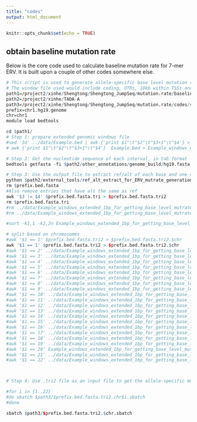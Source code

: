 ```yaml
---
title: "codes"
output: html_document
---
```


```r
knitr::opts_chunk$set(echo = TRUE)
```

## obtain baseline mutation rate 

Below is the core code used to calculate baseline mutation rate for 7-mer ERV. It is built upon a couple of other codes somewhere else.  

```r
# This script is used to generate allele-specific base level mutation rate based on the 7-mer model based on extremely rare variants.
# The window file used would include coding, UTRs, 10kb within TSSs and promoters
path1=/project2/xinhe/Shengtong/Shengtong_JumpSeq/mutation.rate/baseline.mutation/baseline.7mer
path2=/project2/xinhe/TADA-A
path3=/project2/xinhe/Shengtong/Shengtong_JumpSeq/mutation.rate/codes/sbatch
prefix=chr1.hg19.genome
chr=chr1
module load bedtools

cd $path1/
# Step 1: prepare extended genomic windows file
#sed '1d' ../data/Example.bed | awk {'print $1"\t"$2"\t"$3+1"\t"$4'} > Example_windows_extended_1bp_for_getting_base_level_mutrate_coding_noncoding_UTRs.bed
# awk {'print $1"\t"$2"\t"$3+1"\t"$4'}  Example.bed > Example_windows_extended_1bp_for_getting_base_level_mutrate_coding_noncoding_UTRs.bed

# Step 2: Get the nucleotide sequence of each interval, in tab format
bedtools getfasta -fi $path2/other_annotations/genome_build/hg19.fasta -bed $prefix.bed  -fo $prefix.bed.fasta -tab

# Step 3: Use the output file to extract ref/alt of each base and one column of the 1-based position within the window intervals.
python $path2/external_tools/ref_alt_extract_for_ERV_mutrate_generation.py $prefix.bed.fasta  > $prefix.bed.fasta.tri
rm $prefix.bed.fasta
#Also remove entries that have alt the same as ref
awk '$3 != $4' $prefix.bed.fasta.tri > $prefix.bed.fasta.tri2
rm $prefix.bed.fasta.tri
#rm ../data/Example_windows_extended_1bp_for_getting_base_level_mutrate_coding_noncoding_UTRs.bed.fasta
#rm ../data/Example_windows_extended_1bp_for_getting_base_level_mutrate_coding_noncoding_UTRs.bed.fasta.tri

#sort -k1,1 -k2,2n Example_windows_extended_1bp_for_getting_base_level_mutrate_coding_noncoding_UTRs.bed.fasta.tri2 > Example_windows_extended_1bp_for_getting_base_level_mutrate_coding_noncoding_UTRs.bed.fasta.tri2.sorted

# split based on chromosomes
#awk '$1 == 1' $prefix.bed.fasta.tri2 > $prefix.bed.fasta.tri2.$chr
awk '$1 == 1' $prefix.bed.fasta.tri2 > $prefix.bed.fasta.tri2.$chr
#awk '$1 == 2' ../data/Example_windows_extended_1bp_for_getting_base_level_mutrate_coding_noncoding_UTRs.bed.fasta.tri2 > ../data/Example_windows_extended_1bp_for_getting_base_level_mutrate_coding_noncoding_UTRs.bed.fasta.tri2.chr2
#awk '$1 == 3' ../data/Example_windows_extended_1bp_for_getting_base_level_mutrate_coding_noncoding_UTRs.bed.fasta.tri2 > ../data/Example_windows_extended_1bp_for_getting_base_level_mutrate_coding_noncoding_UTRs.bed.fasta.tri2.chr3
#awk '$1 == 4' ../data/Example_windows_extended_1bp_for_getting_base_level_mutrate_coding_noncoding_UTRs.bed.fasta.tri2 > ../data/Example_windows_extended_1bp_for_getting_base_level_mutrate_coding_noncoding_UTRs.bed.fasta.tri2.chr4
#awk '$1 == 5' ../data/Example_windows_extended_1bp_for_getting_base_level_mutrate_coding_noncoding_UTRs.bed.fasta.tri2 > ../data/Example_windows_extended_1bp_for_getting_base_level_mutrate_coding_noncoding_UTRs.bed.fasta.tri2.chr5
#awk '$1 == 6' ../data/Example_windows_extended_1bp_for_getting_base_level_mutrate_coding_noncoding_UTRs.bed.fasta.tri2 > ../data/Example_windows_extended_1bp_for_getting_base_level_mutrate_coding_noncoding_UTRs.bed.fasta.tri2.chr6
#awk '$1 == 7' ../data/Example_windows_extended_1bp_for_getting_base_level_mutrate_coding_noncoding_UTRs.bed.fasta.tri2 > ../data/Example_windows_extended_1bp_for_getting_base_level_mutrate_coding_noncoding_UTRs.bed.fasta.tri2.chr7
#awk '$1 == 8' ../data/Example_windows_extended_1bp_for_getting_base_level_mutrate_coding_noncoding_UTRs.bed.fasta.tri2 > ../data/Example_windows_extended_1bp_for_getting_base_level_mutrate_coding_noncoding_UTRs.bed.fasta.tri2.chr8
#awk '$1 == 9' ../data/Example_windows_extended_1bp_for_getting_base_level_mutrate_coding_noncoding_UTRs.bed.fasta.tri2 > ../data/Example_windows_extended_1bp_for_getting_base_level_mutrate_coding_noncoding_UTRs.bed.fasta.tri2.chr9
#awk '$1 == 10' ../data/Example_windows_extended_1bp_for_getting_base_level_mutrate_coding_noncoding_UTRs.bed.fasta.tri2 > ../data/Example_windows_extended_1bp_for_getting_base_level_mutrate_coding_noncoding_UTRs.bed.fasta.tri2.chr10
#awk '$1 == 11' ../data/Example_windows_extended_1bp_for_getting_base_level_mutrate_coding_noncoding_UTRs.bed.fasta.tri2 > ../data/Example_windows_extended_1bp_for_getting_base_level_mutrate_coding_noncoding_UTRs.bed.fasta.tri2.chr11
#awk '$1 == 12' ../data/Example_windows_extended_1bp_for_getting_base_level_mutrate_coding_noncoding_UTRs.bed.fasta.tri2 > ../data/Example_windows_extended_1bp_for_getting_base_level_mutrate_coding_noncoding_UTRs.bed.fasta.tri2.chr12
#awk '$1 == 13' ../data/Example_windows_extended_1bp_for_getting_base_level_mutrate_coding_noncoding_UTRs.bed.fasta.tri2 > ../data/Example_windows_extended_1bp_for_getting_base_level_mutrate_coding_noncoding_UTRs.bed.fasta.tri2.chr13
#awk '$1 == 14' ../data/Example_windows_extended_1bp_for_getting_base_level_mutrate_coding_noncoding_UTRs.bed.fasta.tri2 > ../data/Example_windows_extended_1bp_for_getting_base_level_mutrate_coding_noncoding_UTRs.bed.fasta.tri2.chr14
#awk '$1 == 15' ../data/Example_windows_extended_1bp_for_getting_base_level_mutrate_coding_noncoding_UTRs.bed.fasta.tri2 > ../data/Example_windows_extended_1bp_for_getting_base_level_mutrate_coding_noncoding_UTRs.bed.fasta.tri2.chr15
#awk '$1 == 16' ../data/Example_windows_extended_1bp_for_getting_base_level_mutrate_coding_noncoding_UTRs.bed.fasta.tri2 > ../data/Example_windows_extended_1bp_for_getting_base_level_mutrate_coding_noncoding_UTRs.bed.fasta.tri2.chr16
#awk '$1 == 17' ../data/Example_windows_extended_1bp_for_getting_base_level_mutrate_coding_noncoding_UTRs.bed.fasta.tri2 > ../data/Example_windows_extended_1bp_for_getting_base_level_mutrate_coding_noncoding_UTRs.bed.fasta.tri2.chr17
#awk '$1 == 18' ../data/Example_windows_extended_1bp_for_getting_base_level_mutrate_coding_noncoding_UTRs.bed.fasta.tri2 > ../data/Example_windows_extended_1bp_for_getting_base_level_mutrate_coding_noncoding_UTRs.bed.fasta.tri2.chr18
#awk '$1 == 19' ../data/Example_windows_extended_1bp_for_getting_base_level_mutrate_coding_noncoding_UTRs.bed.fasta.tri2 > ../data/Example_windows_extended_1bp_for_getting_base_level_mutrate_coding_noncoding_UTRs.bed.fasta.tri2.chr19
#awk '$1 == 20' Example_windows_extended_1bp_for_getting_base_level_mutrate_coding_noncoding_UTRs.bed.fasta.tri2 > Example_windows_extended_1bp_for_getting_base_level_mutrate_coding_noncoding_UTRs.bed.fasta.tri2.chr20
#awk '$1 == 21' ../data/Example_windows_extended_1bp_for_getting_base_level_mutrate_coding_noncoding_UTRs.bed.fasta.tri2 > ../data/Example_windows_extended_1bp_for_getting_base_level_mutrate_coding_noncoding_UTRs.bed.fasta.tri2.chr21
#awk '$1 == 22' ../data/Example_windows_extended_1bp_for_getting_base_level_mutrate_coding_noncoding_UTRs.bed.fasta.tri2 > ../data/Example_windows_extended_1bp_for_getting_base_level_mutrate_coding_noncoding_UTRs.bed.fasta.tri2.chr22



# Step 4: Use .tri2 file as an input file to get the allele-specific mutation rate.

#for i in {1..22}
#do sbatch $path3/$prefix.bed.fasta.tri2.chr$i.sbatch
#done

sbatch $path3/$prefix.bed.fasta.tri2.$chr.sbatch
```
